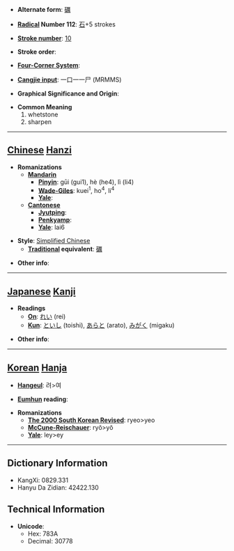 * '''Alternate form''': [[礪]]

* '''[[Wiktionary:Chinese radical index| Radical]] Number 112''': [[Wiktionary:Chinese radical index 石|石]]+5 strokes

* '''[[Wiktionary:Chinese total strokes index|Stroke number]]''': [[Wiktionary:Chinese total strokes index 10|10]]

* '''Stroke order''': 

* '''[[Wiktionary:Chinese four corner index|Four-Corner System]]''': 

* '''[[Wiktionary:Chinese Cangjie index|Cangjie input]]''': 一口一一尸 (MRMMS)

* '''Graphical Significance and Origin''': 

* '''Common Meaning'''
*#whetstone
*# sharpen


----

== [[Chinese]] [[Hanzi]] ==

* '''Romanizations'''
** '''[[Mandarin]]'''
*** '''[[Pinyin]]''': gūi (gui1), hè (he4), lì (li4)
*** '''[[Wade-Giles]]''': kuei<sup>1</sup>, ho<sup>4</sup>, li<sup>4</sup>
*** '''[[Yale]]''': 
** '''[[Cantonese]]'''
*** '''[[Jyutping]]''':
*** '''[[Penkyamp]]''': 
*** '''[[Yale]]''': lai6

* '''Style''': [[Simplified Chinese]] 
** '''[[Traditional Chinese|Traditional]] equivalent''': [[礪]]

* '''Other info''': 

----

== [[Japanese]] [[Kanji]] ==

* '''Readings'''
** '''[[On]]''': [[れい]] (rei)
** '''[[Kun]]''': [[といし]] (toishi), [[あらと]] (arato), [[みがく]] (migaku)

* '''Other info''':  

----

== [[Korean]] [[Hanja]] ==

* '''[[Hangeul]]''': 려>여

* '''[[Eumhun]] reading''': 

* '''Romanizations'''
** '''[[The 2000 South Korean Revised Romanization|The 2000 South Korean Revised]]''': ryeo>yeo
** '''[[McCune-Reischauer]]''': ryŏ>yŏ
** '''[[Yale]]''': ley>ey

----

== Dictionary Information ==

* KangXi: 0829.331
* Hanyu Da Zidian: 42422.130

== Technical Information ==

* '''Unicode''':
** Hex: 783A
** Decimal: 30778